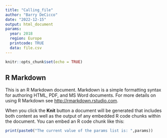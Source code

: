 ```yaml
---
title: "Calling_file"
author: "Barry DeCicco"
date: "2022-12-15"
output: html_document
params:
  year: 2018
  region: Europe
  printcode: TRUE
  data: file.csv
---
```


```r
knitr::opts_chunk$set(echo = TRUE)
```

## R Markdown

This is an R Markdown document. Markdown is a simple formatting syntax for authoring HTML, PDF, and MS Word documents. For more details on using R Markdown see <http://rmarkdown.rstudio.com>.

When you click the **Knit** button a document will be generated that includes both content as well as the output of any embedded R code chunks within the document. You can embed an R code chunk like this:

```r

print(paste0("The current value of the params list is: ",params))


```
